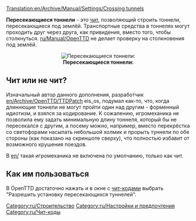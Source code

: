 [[Translation:en/Archive/Manual/Settings/Crossing tunnels]]

'''Пересекающиеся тоннели''' - это [[ru/Manual/Чит-коды|чит]], позволяющий строить тоннели, пересекающиеся под землёй. Транспортные средства в тоннелях могут проходить друг через друга, как привидения, вместо того, чтобы столкнуться. [[ru/Manual/OpenTTD]] не делает проверку на столкновения под землёй.

<center>[[File:en/Crossing Tunnels.png|right|frame|'''Пересекающиеся тоннели:''']]</center>

== Чит или не чит? ==

Изначальный автор данного дополнения, разработчик [[en/Archive/OpenTTD/TTDPatch]] eis_os, подумал как-то, что, когда длиннющие тоннели не могут пройти один над другим - форменный идиотизм, и взялся за кодирование. К сожалению, игромеханика не позволила ему задать минимальную длину тоннеля, который бы не пересекался с другим, а посему можно, например, вместо перекрёстка со светофорами насыпать небольшой холмик и прорыть туннели по обе стороны (как показано на скриншоте сверху), что полностью избавит от возможного крушения поездов.

В [[en/]] такая игромеханика не включена по умолчанию, только как чит.

== Как им пользоваться ==

В OpenTTD достаточно нажать {{en/keypress|Ctrl|Alt|C}} и в окне с [[ru/Manual/Чит-коды|чит-кодами]] выбрать "Разрешить установку пересекающихся туннелей".



[[Category:ru/Строительство]]
[[Category:ru/Настройки и предпочтения]]
[[Category:ru/Чит-коды]]